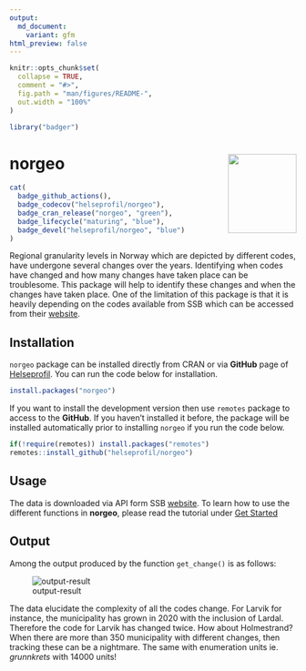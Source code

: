 ```yaml
---
output:
  md_document:
    variant: gfm
html_preview: false
---
```


```r
knitr::opts_chunk$set(
  collapse = TRUE,
  comment = "#>",
  fig.path = "man/figures/README-",
  out.width = "100%"
)
```

```r
library("badger")
```

# norgeo <img src='man/figures/logo.png' align="right" width="120" height="139" />


```r
cat(
  badge_github_actions(),
  badge_codecov("helseprofil/norgeo"),
  badge_cran_release("norgeo", "green"),
  badge_lifecycle("maturing", "blue"),
  badge_devel("helseprofil/norgeo", "blue")
)
```


Regional granularity levels in Norway which are depicted by different codes, have
undergone several changes over the years. Identifying when codes have changed
and how many changes have taken place can be troublesome. This package will help
to identify these changes and when the changes have taken place. One of the
limitation of this package is that it is heavily depending on the codes
available from SSB which can be accessed from their
[website](https://www.ssb.no/befolkning/artikler-og-publikasjoner/regionale-endringer-2020).

## Installation

`norgeo` package can be installed directly from CRAN or via **GitHub** page of
[Helseprofil](https://github.com/helseprofil). You can run the code below for
installation. 

``` r
install.packages("norgeo")
```

If you want to install the development version then use `remotes` package to access
to the **GitHub**. If you haven't installed it before, the package will be
installed automatically prior to installing `norgeo` if you run the code below.

```r
if(!require(remotes)) install.packages("remotes")
remotes::install_github("helseprofil/norgeo")
```


## Usage

The data is downloaded via API form SSB
[website](https://data.ssb.no/api/klass/v1/api-guide.html "ssb"). To learn how
to use the different functions in **norgeo**, please read the tutorial under
[Get Started](https://helseprofil.github.io/norgeo/articles/use-api.html)

## Output

Among the output produced by the function `get_change()` is as follows:

![output-result](man/figures/kommune_merge.png)

The data elucidate the complexity of all the codes change. For Larvik for instance, the municipality has grown in 2020
with the inclusion of Lardal. Therefore the code for Larvik has changed twice. How about Holmestrand? When there are more than 350 municipality with different changes, then tracking these can be a nightmare. The same with enumeration units ie. *grunnkrets* with 14000 units!
